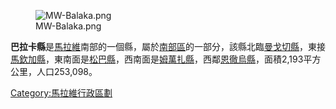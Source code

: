 {{unreferenced|time=2011-09-13T15:52:19+00:00}}
{{coord|15|00|S|35|00|E|region:MW_type:adm1st|display=title}}

[[Image:MW-Balaka.png|right]]

'''巴拉卡縣'''是[[馬拉維|馬拉維]]南部的一個縣，屬於[[南部區_(馬拉維)|南部區]]的一部分，該縣北臨[[曼戈切縣|曼戈切縣]]，東接[[馬欽加縣|馬欽加縣]]，東南面是[[松巴縣|松巴縣]]，西南面是[[姆萬扎縣|姆萬扎縣]]，西鄰[[恩徹烏縣|恩徹烏縣]]，面積2,193平方公里，人口253,098。

{{Malawi-stub}}

{{Malawi}}

[[Category:馬拉維行政區劃|Category:馬拉維行政區劃]]